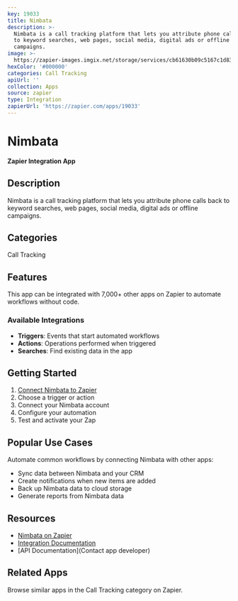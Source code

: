```yaml
---
key: 19033
title: Nimbata
description: >-
  Nimbata is a call tracking platform that lets you attribute phone calls back
  to keyword searches, web pages, social media, digital ads or offline
  campaigns.
image: >-
  https://zapier-images.imgix.net/storage/services/cb61630b09c5167c1d835de5b4459515.png?auto=format%2Ccompress&ixlib=python-3.0.0&q=50
hexColor: '#000000'
categories: Call Tracking
apiUrl: ''
collection: Apps
source: zapier
type: Integration
zapierUrl: 'https://zapier.com/apps/19033'
---
```

# Nimbata

**Zapier Integration App**

## Description

Nimbata is a call tracking platform that lets you attribute phone calls back to keyword searches, web pages, social media, digital ads or offline campaigns.

## Categories

Call Tracking

## Features

This app can be integrated with 7,000+ other apps on Zapier to automate workflows without code.

### Available Integrations

- **Triggers**: Events that start automated workflows
- **Actions**: Operations performed when triggered
- **Searches**: Find existing data in the app

## Getting Started

1. [Connect Nimbata to Zapier](https://zapier.com/apps/19033)
2. Choose a trigger or action
3. Connect your Nimbata account
4. Configure your automation
5. Test and activate your Zap

## Popular Use Cases

Automate common workflows by connecting Nimbata with other apps:

- Sync data between Nimbata and your CRM
- Create notifications when new items are added
- Back up Nimbata data to cloud storage
- Generate reports from Nimbata data

## Resources

- [Nimbata on Zapier](https://zapier.com/apps/19033)
- [Integration Documentation](https://zapier.com/apps/19033/integrations)
- [API Documentation](Contact app developer)

## Related Apps

Browse similar apps in the Call Tracking category on Zapier.
